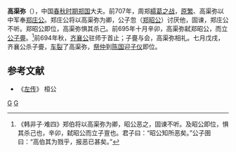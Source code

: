 '''高渠弥'''（{{bd|？||前694年||catIdx=G}}），中国[[春秋时期|春秋时期]][[郑国|郑国]]大夫。前707年，周郑[[繻葛之战|繻葛之战]]，[[原繁|原繁]]、高渠弥以中军奉[[郑庄公|郑庄公]]。郑庄公将以高渠弥为卿，公子忽（[[郑昭公|郑昭公]]）讨厌他，固谏，郑庄公不听。郑昭公即位，高渠弥惧其杀己。前695年十月辛卯，高渠弥弑郑昭公，而立[[公子亹|公子亹]]。<ref>《韩非子·难四》郑伯将以高渠弥为卿，昭公恶之，固谏不听。及昭公即位，惧其杀己也，辛卯，弑昭公而立子亶也。君子曰：“昭公知所恶矣。”公子圉曰：“高伯其为戮乎，报恶已甚矣。” </ref>前694年秋，[[齐襄公|齐襄公]]驻师于首止；子亹与会，高渠弥相礼。七月戊戌，齐襄公杀子亹，[[车裂|车裂]]了高渠弥，[[祭仲|祭仲]]到[[陈国|陈国]]迎[[郑子婴|子仪]]即位。

==参考文献==
*《[[左传|左传]]》 桓公

[[Category:春秋战国政治人物|G]]
[[Category:春秋戰國被處決者|G]]